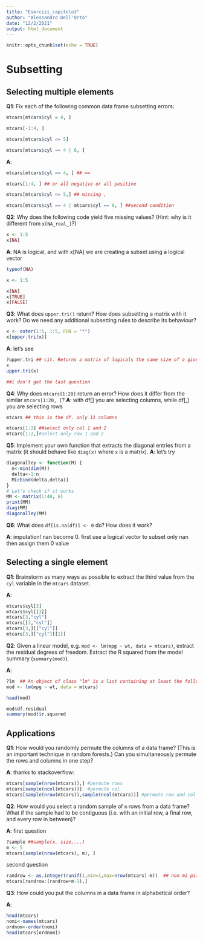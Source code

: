 ```yaml
---
title: "Esercizi_capitolo3"
author: "Alessandro Dell'Orto"
date: "12/2/2021"
output: html_document
---
```


```r
knitr::opts_chunk$set(echo = TRUE)
```

# Subsetting 

## Selecting multiple elements

__[Q1]{.Q}__: Fix each of the following common data frame subsetting errors:

```r
mtcars[mtcars$cyl = 4, ]

mtcars[-1:4, ]

mtcars[mtcars$cyl <= 5]

mtcars[mtcars$cyl == 4 | 6, ]

```
__[A]{.solved}__: 
```r
mtcars[mtcars$cyl == 4, ] ## ==

mtcars[1:4, ] ## or all negative or all positive

mtcars[mtcars$cyl <= 5,] ## missing ,

mtcars[mtcars$cyl == 4 | mtcars$cyl == 6, ] ##second condition

```



__[Q2]{.Q}__: Why does the following code yield five missing values? (Hint: why is it different from `x[NA_real_]`?)

```r
x <- 1:5
x[NA]
```

__[A]{.solved}__: NA is logical, and with x[NA] we are creating a subset using a logical vector

```r
typeof(NA)

x <- 1:5

x[NA]
x[TRUE]
x[FALSE]

```

__[Q3]{.Q}__: What does `upper.tri()` return? How does subsetting a matrix with it work? Do we need any additional subsetting rules to describe its behaviour?

```r
x <- outer(1:5, 1:5, FUN = "*")
x[upper.tri(x)]
```

__[A]{.solved}__: let's see
```r
?upper.tri ## cit. Returns a matrix of logicals the same size of a given matrix with entries TRUE in the lower or upper triangle.
x
upper.tri(x)

##i don't get the last question
```


__[Q4]{.Q}__: Why does `mtcars[1:20]` return an error? How does it differ from the similar `mtcars[1:20, ]`?
__[A]{.solved}__: with df[] you are selecting columns, while df[,] you are selecting rows 
```r
mtcars ## this is the df. only 11 columns
```
```r
mtcars[1:2] ##select only col 1 and 2
mtcars[1:2,]#select only row 1 and 2
```



__[Q5]{.Q}__: Implement your own function that extracts the diagonal entries from a matrix (it should behave like `diag(x)` where `x` is a matrix).
__[A]{.solved}__: let's try
```r
diagonalley <- function(M) {
  n<-min(dim(M))
  delta<-1:n
  M[cbind(delta,delta)]
}
# Let's check if it works
MM <- matrix(1:48, 6)
print(MM)
diag(MM)
diagonalley(MM)
```


__[Q6]{.Q}__: What does `df[is.na(df)] <- 0` do? How does it work?

__[A]{.solved}__: imputation! nan become 0. first use a logical vector to subset only nan then assign them 0 value

## Selecting a single element

__[Q1]{.Q}__: Brainstorm as many ways as possible to extract the third value from the `cyl` variable in the `mtcars` dataset.

__[A]{.solved}__:

```r

mtcars$cyl[3]
mtcars$cyl[[3]]
mtcars[3,"cyl"]
mtcars[[3,"cyl"]]
mtcars[3,][["cyl"]]
mtcars[3,]["cyl"][[1]]
```

__[Q2]{.Q}__: Given a linear model, e.g. `mod <- lm(mpg ~ wt, data = mtcars)`, extract the residual degrees of freedom. Extract the R squared from the model summary (`summary(mod)`).

__[A]{.solved}__: 

```r
?lm  ## An object of class "lm" is a list containing at least the following components:...
mod <- lm(mpg ~ wt, data = mtcars)

head(mod)
```

```r
mod$df.residual
summary(mod)$r.squared
```

\stepcounter{section}
## Applications

__[Q1]{.Q}__: How would you randomly permute the columns of a data frame? (This is an important technique in random forests.) Can you simultaneously permute the rows and columns in one step?

__[A]{.solved}__: thanks to stackoverflow:

```r
mtcars[sample(nrow(mtcars)),] #permute rows
mtcars[sample(ncol(mtcars))]  #permute col
mtcars[sample(nrow(mtcars)),sample(ncol(mtcars))] #permute row and col

```

__[Q2]{.Q}__: How would you select a random sample of `m` rows from a data frame? What if the sample had to be contiguous (i.e. with an initial row, a final row, and every row in between)?

__[A]{.solved}__: first question 

```r
?sample ##sample(x, size,...)
m <- 5
mtcars[sample(nrow(mtcars), m), ]
```
second question

```r
randrow <- as.integer(runif(1,min=1,max=nrow(mtcars)-m))  ## non mi piace
mtcars[randrow:(randrow+m-1),]
```

__[Q3]{.Q}__: How could you put the columns in a data frame in alphabetical order?

__[A]{.solved}__:
```r
head(mtcars)
nomi<-names(mtcars)
ordnom<-order(nomi)
head(mtcars[ordnom])
```